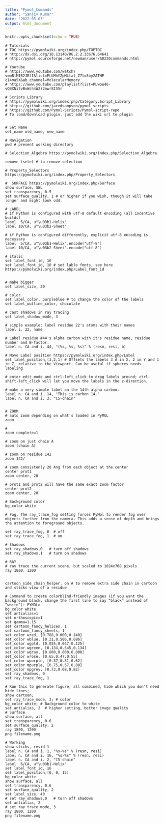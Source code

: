 ---
title: "Pymol_Comands"
author: "Sanjiv Kumar"
date: '2022-05-03'
output: html_document
---

```{r setup, include=FALSE}
knitr::opts_chunk$set(echo = TRUE)
```

```{pymol}

# Tutorials 
# TOC https://pymolwiki.org/index.php/TOPTOC
# http://dx.doi.org/10.13140/RG.2.2.33676.64641
# http://pymol.sourceforge.net/newman/user/S0220commands.html

# Youtube 
# https://www.youtube.com/watch?v=mBlMI82JRfI&list=PLUMhYZpMLtal_Z7to3by2ATHP-cI4ma5X&ab_channel=MolecularMemory
# https://www.youtube.com/playlist?list=PLwou46-vQBXNi7vBvWch4W2z2nwr8I55r

# Scripts Library 
# https://pymolwiki.org/index.php/Category:Script_Library
# https://github.com/jaredsampson/pymol-scripts
# https://github.com/Pymol-Scripts/Pymol-script-repo
# To load/download plugin, just add the wiki url to plugin


# Set Name
set_name old_name, new_name

# Navigation
pwd # present working directory 

# Selection_Algebra https://pymolwiki.org/index.php/Selection_Algebra

remove (sele) # to remove selection

# Property_Selectors https://pymolwiki.org/index.php/Property_Selectors

#  SURFACE https://pymolwiki.org/index.php/Surface
show surface, SEL
set transparency, 0.5
set surface_quality, 1 # or higher if you wish, though it will take longer and might look odd.

# LABEL
# if Python is configured with utf-8 default encoding (all incentive builds)
label  5/CA, u"\u03b1-Helix"
label 10/CA, u"\u03b2-Sheet"

# if Python is configured differently, explicit utf-8 encoding is necessary
label  5/CA, u"\u03b1-Helix".encode("utf-8")
label 10/CA, u"\u03b2-Sheet".encode("utf-8")

# italic
set label_font_id, 16
set label_font_id, 10 # set lable fonts, see here https://pymolwiki.org/index.php/Label_font_id


# make bigger
set label_size, 30

# color
set label_color, purpleblue # to change the color of the labels
set label_outline_color, chocolate

# cast shadows in ray tracing
set label_shadow_mode, 3

# simple example: label residue 22's atoms with their names
label i. 22, name

# Label residue #44's alpha carbon with it's residue name, residue number and B-factor.
label n. CA and i. 44, "(%s, %s, %s)" % (resn, resi, b)

# Move Label position https://pymolwiki.org/index.php/Label
set label_position,(3,2,1) # Offsets the labels 3 Å in X, 2 in Y and 1 in Z, relative to the Viewport. Can be useful if spheres needs labeling

# enter edit_mode and ctrl-left_click to drag labels around; ctrl-shift-left_click will let you move the labels in the z-direction.

# make a very simple label on the 14th alpha carbon.
label n. CA and i. 14, "This is carbon 14."
label n. CA and i. 3, "C5-chain"


# ZOOM
# auto zoom depending on what's loaded in PyMOL
zoom

#
zoom complete=1

# zoom on just chain A
zoom (chain A)

# zoom on residue 142
zoom 142/

# zoom consistenly 20 Ang from each object at the center
center prot1
zoom center, 20

# prot1 and prot2 will have the same exact zoom factor
center prot2
zoom center, 20

# Background color 
bg_color white

# Fog, The ray_trace_fog setting forces PyMol to render fog over objects further from the camera. This adds a sense of depth and brings the attention to foreground objects.

set ray_trace_fog, 0  # off
set ray_trace_fog, 1  # on

# Shadows
set ray_shadows,0   # turn off shadows
set ray_shadows,1   # turn on shadows

# RAY
# ray trace the current scene, but scaled to 1024x768 pixels
ray 1800, 1200


cartoon_side_chain_helper, on # to remove extra side chain in cartoon and sticks view of a residue

# Command to create colorblind-friendly images (if you want the background black, change the first line to say “black” instead of “white”): PYMOL>
bg_color white
set antialias=1
set orthoscopic=1
set gamma=1.15
set cartoon_fancy_helices, 1
set cartoon_fancy_sheets, 1
set_color wred, [0.788,0.000,0.140]
set_color wblue, [0.31,0.506,0.686]
set_color wgold, [0.855,0.647,0.125]
set_color wgreen, [0.134,0.545,0.134]
set_color wgray, [0.800,0.800,0.800]
set_color wrose, [0.65,0.47,0.55]
set_color wpurple, [0.37,0.31,0.62]
set_color mpurple, [0.75,0.57,0.80]
set_color mpgrey, [0.73,0.68,0.82]
set ray_shadows, 0
set ray_trace_fog, 1

# Run this to generate figure, all combined, hide which you don't need 
hide lines;
show cartoon;
set ray_trace_mode, 3; # color
bg_color white; # Background color to white 
set antialias, 2  # higher setting, better image quality
# Surface
show surface, all
set transparency, 0.6
set surface_quality, 2
ray 1800, 1200
png filename.png

# Working 
show sticks, resid 1
label n. CA and i. 1, "%s-%s" % (resn, resi)
label n. CA and i. 16, "%s-%s" % (resn, resi)
label n. CA and i. 2, "C5-chain"
label  6/CA, u"\u03b1-Helix"
set label_font_id, 16
set label_position,(0, 0, 15)
bg_color white
show surface, all
set transparency, 0.6
set surface_quality, 2
set label_size, 40
# set ray_shadows,0   # turn off shadows
set antialias, 2
# set ray_trace_mode, 3
ray 1800, 1200
png filename.png


```

